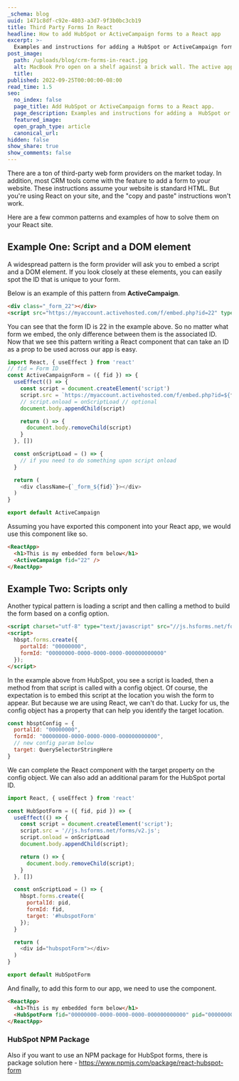 ```yaml
---
_schema: blog
uuid: 1471c8df-c92e-4803-a3d7-9f3b0bc3cb19
title: Third Party Forms In React
headline: How to add HubSpot or ActiveCampaign forms to a React app
excerpt: >-
  Examples and instructions for adding a HubSpot or ActiveCampaign form to a React app.
post_image:
  path: /uploads/blog/crm-forms-in-react.jpg
  alt: MacBook Pro open on a shelf against a brick wall. The active application is Visual Studio Code with open javascript files.
  title:
published: 2022-09-25T00:00:00-08:00
read_time: 1.5
seo:
  no_index: false
  page_title: Add HubSpot or ActiveCampaign forms to a React app.
  page_description: Examples and instructions for adding a  HubSpot or ActiveCampaign form to a React app.
  featured_image:
  open_graph_type: article
  canonical_url:
hidden: false
show_share: true
show_comments: false
---
```

There are a ton of third-party web form providers on the market today. In addition, most CRM tools come with the feature to add a form to your website. These instructions assume your website is standard HTML. But you're using React on your site, and the "copy and paste" instructions won't work.

Here are a few common patterns and examples of how to solve them on your React site.

<SnipImage src="/uploads/blog/hubspot-screen-shot.png" width={3482} height={1602} caption="Hubspot instructions for adding an embedded web form to your website." jumbo={true} />

## Example One: Script and a DOM element

A widespread pattern is the form provider will ask you to embed a script and a DOM element. If you look closely at these elements, you can easily spot the ID that is unique to your form.

Below is an example of this pattern from **ActiveCampaign**.

```html
<div class="_form_22"></div>
<script src="https://myaccount.activehosted.com/f/embed.php?id=22" type="text/javascript" charset="utf-8"></script>
```

You can see that the form ID is 22 in the example above. So no matter what form we embed, the only difference between them is the associated ID. Now that we see this pattern writing a React component that can take an ID as a prop to be used across our app is easy.

```js
import React, { useEffect } from 'react'
// fid = Form ID
const ActiveCampaignForm = ({ fid }) => {
  useEffect(() => {
    const script = document.createElement('script')
    script.src = `https://myaccount.activehosted.com/f/embed.php?id=${fid}`
    // script.onload = onScriptLoad // optional
    document.body.appendChild(script)

    return () => {
      document.body.removeChild(script)
    }
  }, [])

  const onScriptLoad = () => {
    // if you need to do something upon script onload
  }

  return (
    <div className={`_form_${fid}`}></div>
  )
}

export default ActiveCampaign
```

Assuming you have exported this component into your React app, we would use this component like so.

```html
<ReactApp>
  <h1>This is my embedded form below</h1>
  <ActiveCampaign fid="22" />
</ReactApp>
```

## Example Two: Scripts only

Another typical pattern is loading a script and then calling a method to build the form based on a config option.

```html
<script charset="utf-8" type="text/javascript" src="//js.hsforms.net/forms/v2.js"></script>
<script>
  hbspt.forms.create({
    portalId: "00000000",
    formId: "00000000-0000-0000-0000-000000000000"
  });
</script>
```

In the example above from HubSpot, you see a script is loaded, then a method from that script is called with a config object. Of course, the expectation is to embed this script at the location you wish the form to appear. But because we are using React, we can't do that. Lucky for us, the config object has a property that can help you identify the target location.

```js
const hbsptConfig = {
  portalId: "00000000",
  formId: "00000000-0000-0000-0000-000000000000",
  // new config param below
  target: QuerySelectorStringHere
}
```

We can complete the React component with the target property on the config object. We can also add an additional param for the HubSpot portal ID.

```js
import React, { useEffect } from 'react'

const HubSpotForm = ({ fid, pid }) => {
  useEffect(() => {
    const script = document.createElement('script');
    script.src = '//js.hsforms.net/forms/v2.js';
    script.onload = onScriptLoad
    document.body.appendChild(script);

    return () => {
      document.body.removeChild(script);
    }
  }, [])

  const onScriptLoad = () => {
    hbspt.forms.create({
      portalId: pid,
      formId: fid,
      target: '#hubspotForm'
    });
  }

  return (
    <div id="hubspotForm"></div>
  )
}

export default HubSpotForm
```

And finally, to add this form to our app, we need to use the component.

```html
<ReactApp>
  <h1>This is my embedded form below</h1>
  <HubSpotForm fid="00000000-0000-0000-0000-000000000000" pid="00000000" />
</ReactApp>
```

### HubSpot NPM Package

Also if you want to use an NPM package for HubSpot forms, there is package solution here - https://www.npmjs.com/package/react-hubspot-form